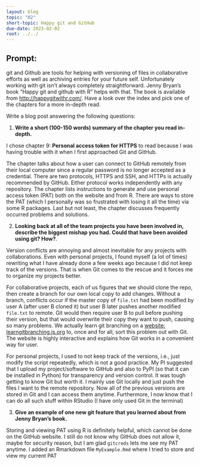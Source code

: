 ```yaml
---
layout: blog
topic: "02"
short-topic: Happy git and GitHub
due-date: 2023-02-02
root: ../../
---
```


## Prompt:

git and Github are tools for helping with versioning of files in collaborative efforts as well as archiving entries for your future self. 
Unfortunately working with git isn't always completely straightforward. 
Jenny Bryan's book "Happy git and github with R" helps with that. The book is available from [http://happygitwithr.com/](http://happygitwithr.com/). Have a look over the index and pick one of the chapters for a more in-depth read.

Write a blog post answering the following questions: 

1. **Write a short (100-150 words) summary of the chapter you read in-depth.**

I chose chapter 9: **Personal access token for HTTPS** to read because I was having trouble with it when I first approached Git and GitHub. 

The chapter talks about how a user can connect to GitHub remotely from their local computer since a regular password is no longer accepted as a credential. There are two protocols, HTTPS and SSH, and HTTPs is actually recommended by GitHub. Either protocol works independently with any repository. The chapter lists instructions to generate and use personal access token (PAT) both on the website and from R. There are ways to store the PAT (which I personally was so frustrated with losing it all the time) via some R packages. Last but not least, the chapter discusses frequently occurred problems and solutions.


2. **Looking back at all of the team projects you have been involved in, describe the biggest mishap you had. Could that have been avoided using git? How?**. 

Version conflicts are annoying and almost inevitable for any projects with collaborations. Even with personal projects, I found myself (a lot of times) rewriting what I have already done a few weeks ago because I did not keep track of the versions. That is when Git comes to the rescue and it forces me to organize my projects better. 

For collaborative projects, each of us figures that we should clone the repo, then create a branch for our own local copy to add changes. Without a branch, conflicts occur if the master copy of `file.txt` had been modified by user A (after user B cloned it) but user B later pushes another modified `file.txt` to remote. Git would then require user B to pull before pushing their version, but that would overwrite their copy they want to push, causing so many problems. We actually learn git branching on a [website: learngitbranching.js.org](https://learngitbranching.js.org) to, once and for all, sort this problem out with Git. The website is highly interactive and explains how Git works in a convenient way for user.

For personal projects, I used to not keep track of the versions, i.e., just modify the script repeatedly, which is not a good practice. My PI suggested that I upload my project/software to GitHub and also to PyPI (so that it can be installed in Python) for transparency and version control. It was tough getting to know Git but worth it. I mainly use Git locally and just push the files I want to the remote repository. Now all of the previous versions are stored in Git and I can access them anytime. Furthermore, I now know that I can do all such stuff within RStudio (I have only used Git in the terminal)


3. **Give an example of one new git feature that you learned about from Jenny Bryan's book.**

Storing and viewing PAT using R is definitely helpful, which cannot be done on the GitHub website. I still do not know why GitHub does not allow it, maybe for security reason, but I am glad `gitcreds` lets me see my PAT anytime. I added an Rmarkdown file `MyExample.Rmd` where I tried to store and view my current PAT
